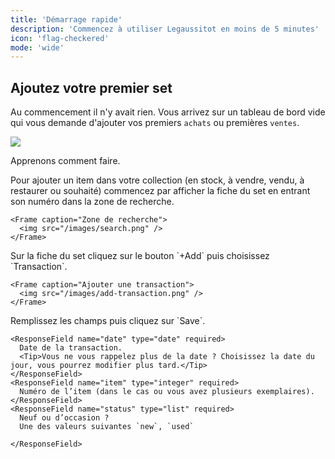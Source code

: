 ```yaml
---
title: 'Démarrage rapide'
description: 'Commencez à utiliser Legaussitot en moins de 5 minutes'
icon: 'flag-checkered'
mode: 'wide'
---
```


## Ajoutez votre premier set

Au commencement il n'y avait rien. Vous arrivez sur un tableau de bord vide qui vous demande d'ajouter vos premiers `achats` ou premières `ventes`.

<Frame caption="Tableau de bord lors de votre première connexion.">
  <img src="/images/empty-dashboard.png" />
</Frame>

Apprenons comment faire.

<Steps>
  <Step title="Recherchez le set">
    Pour ajouter un item dans votre collection (en stock, à vendre, vendu, à restaurer ou souhaité) commencez par afficher la fiche du set en entrant son numéro dans la zone de recherche.
    
    <Frame caption="Zone de recherche">
      <img src="/images/search.png" />
    </Frame>
  </Step>
  <Step title="Ajoutez une transaction">
    Sur la fiche du set cliquez sur le bouton `+Add` puis choisissez `Transaction`.

    <Frame caption="Ajouter une transaction">
      <img src="/images/add-transaction.png" />
    </Frame>
  </Step>
  <Step title="Saisissez les informations">
    Remplissez les champs puis cliquez sur `Save`.

    <ResponseField name="date" type="date" required>
      Date de la transaction.
      <Tip>Vous ne vous rappelez plus de la date ? Choisissez la date du jour, vous pourrez modifier plus tard.</Tip>
    </ResponseField>
    <ResponseField name="item" type="integer" required>
      Numéro de l’item (dans le cas ou vous avez plusieurs exemplaires).
    </ResponseField>
    <ResponseField name="status" type="list" required>
      Neuf ou d’occasion ?
      Une des valeurs suivantes `new`, `used`

    </ResponseField>
  </Step>
</Steps>


